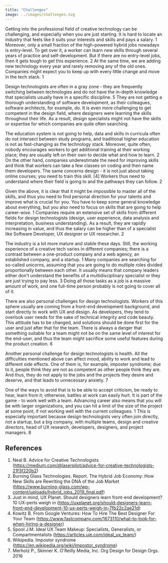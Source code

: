 ```yaml
---
title: "Challenges"
image: ../images/challenges.svg
---
```


Getting into the professional field of creative technology can be challenging,
and especially when you are just starting. It is hard to locate an industry that
feels like it suits your interests and skills and pays a salary. <ref>1</ref> Moreover,
only a small fraction of the high-powered hybrid jobs nowadays is entry-level.
To get over it, a worker can learn new skills through several years of practice
and self-development. But if there are no entry-level jobs, then it gets tough
to get this experience. <ref>2</ref> At the same time, we are adding new technology every
year and rarely removing any of the old ones. Companies might expect you to keep
up with every little change and move in the tech stack. <ref>1</ref>

Design technologists are often in a gray zone - they are frequently switching
between technologies and do not have the in-depth knowledge that specialists
usually have in a specific discipline. <ref>5</ref> They are not getting a thorough
understanding of software development, as their colleagues, software architects,
for example, do. It is even more challenging to get competent in the design
field, where designers were learning the skills throughout their life. As a
result, design specialists might not have the skills or expertise for which
companies are quite often searching.

The education system is not going to help, data and skills in curricula often do
not intersect between study programs, and traditional higher education is not as
fast-changing as the technology stack. Moreover, quite often, nobody encourages
workers to get additional training at their working place; they are usually left
on their own to decide what and how to learn. <ref>2</ref> On the other hand, companies
underestimate the need for improving skills and think that workers can take a
few classes on coding and then name them developers. The same concerns design -
it is not just about taking online courses; you need to train this skill. [4]
Workers thus need to understand where their field is going to and the pathways
they can follow. <ref>2</ref>

Given the above, it is clear that it might be impossible to master all of the
skills, and thus you need to find personal direction for your talents and
improve what is crucial for you. You have to keep some general knowledge about
everything, but you also need to focus on skills that are going to help
career-wise. <ref>1</ref> Companies require an extensive set of skills from different
fields for design technologists (design, user experience, data analysis and
interpretation, business understanding). As a result, they are rapidly
increasing in value, and thus the salary can be higher than of a specialist like
Software Developer, UX designer or UX researcher. <ref>2</ref>

The industry is a lot more mature and stable these days. Still, the working
experience of a creative tech varies in different companies; there is a contrast
between a one-product company and a web agency, an established company, and a
startup. <ref>1</ref> Many companies are searching for so-called unicorns, assuming that
you are going to do multiple roles divided proportionally between each other. It
usually means that company leaders either don't understand the benefits of a
multidisciplinary specialist or they are just trying to pay less. <ref>3</ref> Doing all
those tasks as a job is a massive amount of work, and one full-time person
probably is not going to cover all of it.

There are also personal challenges for design technologists. Workers of this
sphere usually are coming from a front-end development background, and start
directly to work with UX and design. As developers, they tend to overlook user
needs for the sake of technical integrity and code beauty. This attitude has to
be changed, and solutions should be done first for the user and just after that
for the team. There is always a danger that something suitable for a team might
not be on the same level of interest for the end-user, and thus the team might
sacrifice some useful features during the product creation. <ref>6</ref>

Another personal challenge for design technologists is health. All the
difficulties mentioned above can affect mood, ability to work and lead to
different side effects. One of them is, for example, imposter syndrome; due to
it, people think they are not as competent as other people think they are. And
thus, they do not apply to the jobs and the projects they desire and deserve,
and that leads to unnecessary anxiety. <ref>7</ref>

One of the ways to avoid that is to be able to accept criticism, be ready to
hear, learn from it; otherwise, battles at work can easily hurt. It is part of
the game - to work well with a team. Advancing career also means that you will
be with larger organizations, and you can hit a limit of the size of the project
at some point, if not working well with the current colleagues. <ref>1</ref> This is
especially important because design technologists very often join directly, not
a startup, but a big company, with multiple teams, design and creative
directors, head of UX research, developers, designers, and project managers. <ref>8</ref>

## References

1. Neal B. Advice for Creative Technologists
   (https://medium.com/@laserpilot/advice-for-creative-technologists-21f3f220b2)
2. Burning Glass Technologies. Report. The Hybrid Job Economy: How New Skills
   are Rewriting the DNA of the Job Market
   (https://www.burning-glass.com/wp-content/uploads/hybrid_jobs_2019_final.pdf)
3. Just in mind, UX Planet. Should designers learn front-end development? 10
   UX-perts weigh in
   (https://uxplanet.org/should-designers-learn-front-end-development-10-ux-perts-weigh-in-7fb22c2ae21d)
4. Kowitz B. From Google Ventures: How To Hire The Best Designer For Your Team
   (https://www.fastcompany.com/1673110/what-to-look-for-when-hiring-a-designer)
5. Spool J.M. Ideal UX Team Makeup: Specialists, Generalists, or
   Compartmentalists (https://articles.uie.com/ideal_ux_team/)
6. Wikipedia. Impostor syndrome
   (https://en.wikipedia.org/wiki/Impostor_syndrome)
7. Merholz P., Skinner K. O'Reilly Media, Inc. Org Design for Design Orgs. 2016
